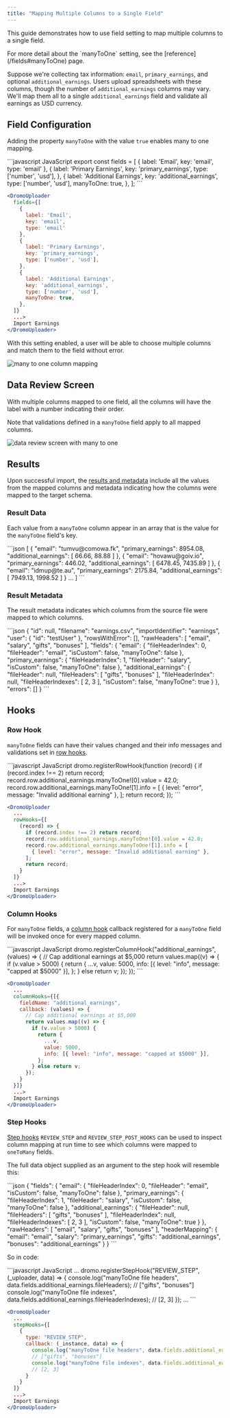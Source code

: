 ```yaml
---
title: "Mapping Multiple Columns to a Single Field"
---
```


This guide demonstrates how to use field setting to map multiple columns to a single field.

<Info>
  For more detail about the `manyToOne` setting, see the [reference](/fields#manyToOne) page.
</Info>

Suppose we're collecting tax information: `email`, `primary_earnings`, and optional `additional_earnings`. Users upload spreadsheets with these columns, though the number of `additional_earnings` columns may vary. We'll map them all to a single `additional_earnings` field and validate all earnings as USD currency.

## Field Configuration

Adding the property `manyToOne` with the value `true` enables many to one mapping.

<CodeGroup>
```javascript JavaScript
export const fields = [
  {
    label: 'Email',
    key: 'email',
    type: 'email'
  },
  {
    label: 'Primary Earnings',
    key: 'primary_earnings',
    type: ['number', 'usd'],
  },
  {
    label: 'Additional Earnings',
    key: 'additional_earnings',
    type: ['number', 'usd'],
    manyToOne: true,
  },
];
```

```jsx React
<DromoUploader
  fields={[
    {
      label: 'Email',
      key: 'email',
      type: 'email'
    },
    {
      label: 'Primary Earnings',
      key: 'primary_earnings',
      type: ['number', 'usd'],
    },
    {
      label: 'Additional Earnings',
      key: 'additional_earnings',
      type: ['number', 'usd'],
      manyToOne: true,
    },
  ]}
  ...>
  Import Earnings
</DromoUploader>
```
</CodeGroup>

With this setting enabled, a user will be able to choose multiple columns and match them to the field without error.

![many to one column mapping](/images/guides/column_mapping.png)

## Data Review Screen

With multiple columns mapped to one field, all the columns will have the label with a number indicating their order.

Note that validations defined in a `manyToOne` field apply to all mapped columns.

![data review screen with many to one](/images/guides/data_review.png)

## Results

Upon successful import, the [results and metadata](/reference/results#the-onresults-callback) include all the values from the mapped columns and metadata indicating how the columns were mapped to the target schema.

### Result Data

Each value from a `manyToOne` column appear in an array that is the value for the `manyToOne` field's key.

<CodeGroup>
```json
[
  {
    "email": "tumvu@comowa.fk",
    "primary_earnings": 8954.08,
    "additional_earnings": [
      66.66,
      88.88
    ]
  },
  {
    "email": "hovawu@goiv.io",
    "primary_earnings": 446.02,
    "additional_earnings": [
      6478.45,
      7435.89
    ]
  },
  {
    "email": "idmup@te.au",
    "primary_earnings": 2175.84,
    "additional_earnings": [
      7949.13,
      1998.52
    ]
  }
  ...
]
```
</CodeGroup>

### Result Metadata

The result metadata indicates which columns from the source file were mapped to which columns.

<CodeGroup>
```json
{
  "id": null,
  "filename": "earnings.csv",
  "importIdentifier": "earnings",
  "user": {
    "id": "testUser"
  },
  "rowsWithError": [],
  "rawHeaders": [
    "email",
    "salary",
    "gifts",
    "bonuses"
  ],
  "fields": {
    "email": {
      "fileHeaderIndex": 0,
      "fileHeader": "email",
      "isCustom": false,
      "manyToOne": false
    },
    "primary_earnings": {
      "fileHeaderIndex": 1,
      "fileHeader": "salary",
      "isCustom": false,
      "manyToOne": false
    },
    "additional_earnings": {
      "fileHeader": null,
      "fileHeaders": [
        "gifts",
        "bonuses"
      ],
      "fileHeaderIndex": null,
      "fileHeaderIndexes": [
        2,
        3
      ],
      "isCustom": false,
      "manyToOne": true
    }
  },
  "errors": []
}
```
</CodeGroup>

## Hooks

### Row Hook

`manyToOne` fields can have their values changed and their info messages and validations set in [row hooks](/reference/hooks#row-hooks).

<CodeGroup>
```javascript JavaScript
dromo.registerRowHook(function (record) {
  if (record.index !== 2) return record;
  record.row.additional_earnings.manyToOne![0].value = 42.0;
  record.row.additional_earnings.manyToOne![1].info = [
    { level: "error", message: "Invalid additional earning" },
  ];
  return record;
});
```

```jsx React
<DromoUploader
  ...
  rowHooks={[
    (record) => {
      if (record.index !== 2) return record;
      record.row.additional_earnings.manyToOne![0].value = 42.0;
      record.row.additional_earnings.manyToOne![1].info = [
        { level: "error", message: "Invalid additional earning" },
      ];
      return record;
    }
  ]}
  ...>
  Import Earnings
</DromoUploader>
```
</CodeGroup>

### Column Hooks

For `manyToOne` fields, a [column hook](/reference/hooks#column-hooks) callback registered for a `manyToOne` field will be invoked once for every mapped column.

<CodeGroup>
```javascript JavaScript
dromo.registerColumnHook("additional_earnings", (values) => {
  // Cap additional earnings at $5,000
  return values.map((v) => {
    if (v.value > 5000) {
      return {
        ...v,
        value: 5000,
        info: [{ level: "info", message: "capped at $5000" }],
      };
    } else return v;
  });
});
```

```jsx React
<DromoUploader
  ...
  columnHooks={[{
    fieldName: "additional_earnings",
    callback: (values) => {
      // Cap additional earnings at $5,000
      return values.map((v) => {
        if (v.value > 5000) {
          return {
            ...v,
            value: 5000,
            info: [{ level: "info", message: "capped at $5000" }],
          };
        } else return v;
      });
    }
  }]}
  ...>
  Import Earnings
</DromoUploader>
```
</CodeGroup>

### Step Hooks

[Step hooks](/reference/hooks#step-hooks) `REVIEW_STEP` and `REVIEW_STEP_POST_HOOKS` can be used to inspect column mapping at run time to see which columns were mapped to `oneToMany` fields.

The full data object supplied as an argument to the step hook will resemble this:

<CodeGroup>
```json
{
  "fields": {
    "email": {
      "fileHeaderIndex": 0,
      "fileHeader": "email",
      "isCustom": false,
      "manyToOne": false
    },
    "primary_earnings": {
      "fileHeaderIndex": 1,
      "fileHeader": "salary",
      "isCustom": false,
      "manyToOne": false
    },
    "additional_earnings": {
      "fileHeader": null,
      "fileHeaders": [
        "gifts",
        "bonuses"
      ],
      "fileHeaderIndex": null,
      "fileHeaderIndexes": [
        2,
        3
      ],
      "isCustom": false,
      "manyToOne": true
    }
  },
  "rawHeaders": [
    "email",
    "salary",
    "gifts",
    "bonuses"
  ],
  "headerMapping": {
    "email": "email",
    "salary": "primary_earnings",
    "gifts": "additional_earnings",
    "bonuses": "additional_earnings"
  }
}
```
</CodeGroup>

So in code:

<CodeGroup>
```javascript JavaScript
...
dromo.registerStepHook("REVIEW_STEP", (_uploader, data) => {
  console.log("manyToOne file headers", data.fields.additional_earnings.fileHeaders);
  // ["gifts", "bonuses"]
  console.log("manyToOne file indexes", data.fields.additional_earnings.fileHeaderIndexes);
  // [2, 3]
});
...
```

```jsx React
<DromoUploader
  ...
  stepHooks={[
    {
      type: "REVIEW_STEP",
      callback: (_instance, data) => {
        console.log("manyToOne file headers", data.fields.additional_earnings.fileHeaders);
        // ["gifts", "bonuses"]
        console.log("manyToOne file indexes", data.fields.additional_earnings.fileHeaderIndexes);
        // [2, 3]
      }
    }
  ]}
  ...>
  Import Earnings
</DromoUploader>
```
</CodeGroup>
